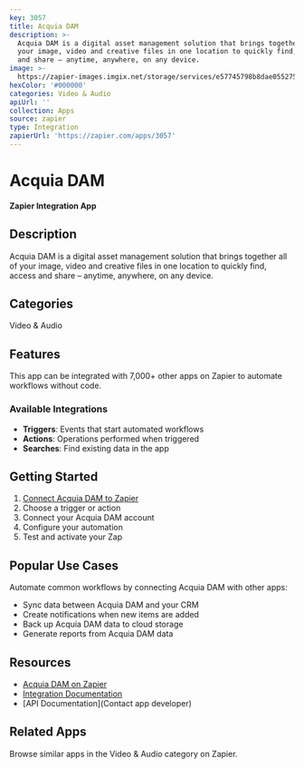 ```yaml
---
key: 3057
title: Acquia DAM
description: >-
  Acquia DAM is a digital asset management solution that brings together all of
  your image, video and creative files in one location to quickly find, access
  and share – anytime, anywhere, on any device.
image: >-
  https://zapier-images.imgix.net/storage/services/e57745798b8dae055275ba991476e78c.png?auto=format%2Ccompress&ixlib=python-3.0.0&q=50
hexColor: '#000000'
categories: Video & Audio
apiUrl: ''
collection: Apps
source: zapier
type: Integration
zapierUrl: 'https://zapier.com/apps/3057'
---
```

# Acquia DAM

**Zapier Integration App**

## Description

Acquia DAM is a digital asset management solution that brings together all of your image, video and creative files in one location to quickly find, access and share – anytime, anywhere, on any device.

## Categories

Video & Audio

## Features

This app can be integrated with 7,000+ other apps on Zapier to automate workflows without code.

### Available Integrations

- **Triggers**: Events that start automated workflows
- **Actions**: Operations performed when triggered
- **Searches**: Find existing data in the app

## Getting Started

1. [Connect Acquia DAM to Zapier](https://zapier.com/apps/3057)
2. Choose a trigger or action
3. Connect your Acquia DAM account
4. Configure your automation
5. Test and activate your Zap

## Popular Use Cases

Automate common workflows by connecting Acquia DAM with other apps:

- Sync data between Acquia DAM and your CRM
- Create notifications when new items are added
- Back up Acquia DAM data to cloud storage
- Generate reports from Acquia DAM data

## Resources

- [Acquia DAM on Zapier](https://zapier.com/apps/3057)
- [Integration Documentation](https://zapier.com/apps/3057/integrations)
- [API Documentation](Contact app developer)

## Related Apps

Browse similar apps in the Video & Audio category on Zapier.

